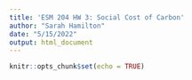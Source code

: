 ```yaml
---
title: 'ESM 204 HW 3: Social Cost of Carbon'
author: "Sarah Hamilton"
date: "5/15/2022"
output: html_document
---
```


```r
knitr::opts_chunk$set(echo = TRUE)
```
